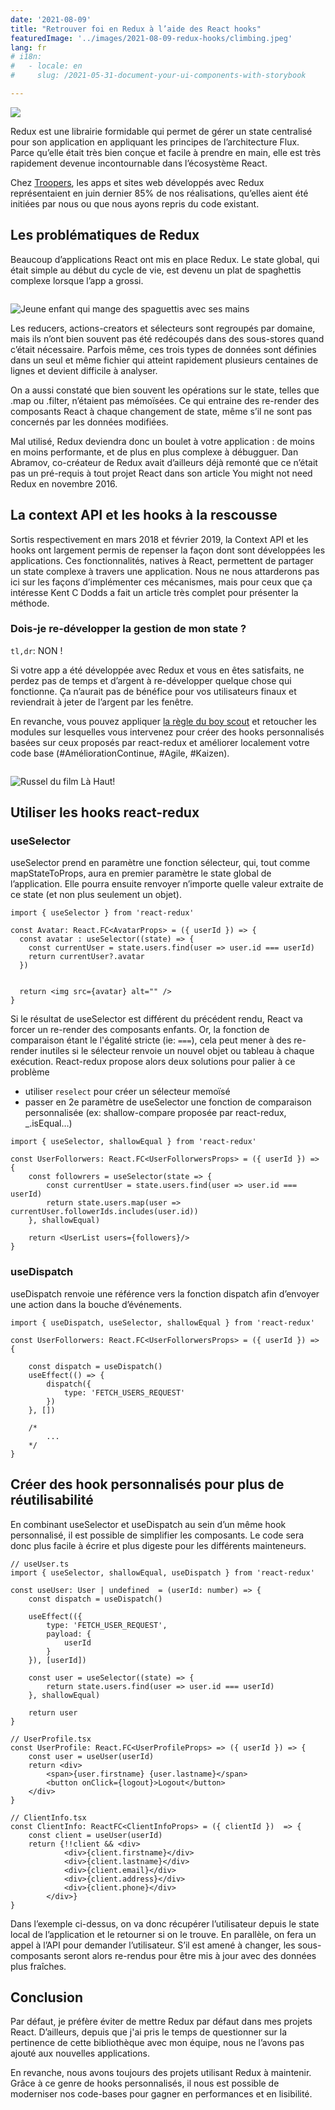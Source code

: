```yaml
---
date: '2021-08-09'
title: "Retrouver foi en Redux à l’aide des React hooks"
featuredImage: '../images/2021-08-09-redux-hooks/climbing.jpeg'
lang: fr
# i18n:
#   - locale: en
#     slug: /2021-05-31-document-your-ui-components-with-storybook

---
```


<Image align="right" caption="Photo par Daniel Jiménez sur Unsplash">

![](../images/2021-08-09-redux-hooks/climbing.jpeg)

</Image>

Redux est une librairie formidable qui permet de gérer un state centralisé pour son application en appliquant les principes de l’architecture Flux. Parce qu’elle était très bien conçue et facile à prendre en main, elle est très rapidement devenue incontournable dans l’écosystème React.

Chez [Troopers](https://troopers.agency), les apps et sites web développés avec Redux représentaient en juin dernier 85% de nos réalisations, qu’elles aient été initiées par nous ou que nous ayons repris du code existant.

## Les problématiques de Redux
Beaucoup d’applications React ont mis en place Redux. Le state global, qui était simple au début du cycle de vie, est devenu un plat de spaghettis complexe lorsque l’app a grossi.

<Image isSmall>

![Jeune enfant qui mange des spaguettis avec ses mains](https://media.giphy.com/media/qhN1dx3gJq4b6/giphy.gif) 

</Image>

Les reducers, actions-creators et sélecteurs sont regroupés par domaine, mais ils n’ont bien souvent pas été redécoupés dans des sous-stores quand c’était nécessaire. Parfois même, ces trois types de données sont définies dans un seul et même fichier qui atteint rapidement plusieurs centaines de lignes et devient difficile à analyser.

On a aussi constaté que bien souvent les opérations sur le state, telles que .map ou .filter, n’étaient pas mémoïsées. Ce qui entraine des re-render des composants React à chaque changement de state, même s’il ne sont pas concernés par les données modifiées.

Mal utilisé, Redux deviendra donc un boulet à votre application : de moins en moins performante, et de plus en plus complexe à débugguer. Dan Abramov, co-créateur de Redux avait d’ailleurs déjà remonté que ce n’était pas un pré-requis à tout projet React dans son article You might not need Redux en novembre 2016.

## La context API et les hooks à la rescousse

Sortis respectivement en mars 2018 et février 2019, la Context API et les hooks ont largement permis de repenser la façon dont sont développées les applications. Ces fonctionnalités, natives à React, permettent de partager un state complexe à travers une application. Nous ne nous attarderons pas ici sur les façons d’implémenter ces mécanismes, mais pour ceux que ça intéresse Kent C Dodds a fait un article très complet pour présenter la méthode.

### Dois-je re-développer la gestion de mon state ?
`tl,dr`: NON !

Si votre app a été développée avec Redux et vous en êtes satisfaits, ne perdez pas de temps et d’argent à re-développer quelque chose qui fonctionne. Ça n’aurait pas de bénéfice pour vos utilisateurs finaux et reviendrait à jeter de l’argent par les fenêtre.

En revanche, vous pouvez appliquer [la règle du boy scout](https://biratkirat.medium.com/step-8-the-boy-scout-rule-robert-c-martin-uncle-bob-9ac839778385) et retoucher les modules sur lesquelles vous intervenez pour créer des hooks personnalisés basées sur ceux proposés par react-redux et améliorer localement votre code base (#AméliorationContinue, #Agile, #Kaizen).

<Image isSmall>

![Russel du film Là Haut!](../images/2021-08-09-redux-hooks/russel.png)

</Image >

## Utiliser les hooks react-redux
### useSelector
useSelector prend en paramètre une fonction sélecteur, qui, tout comme mapStateToProps, aura en premier paramètre le state global de l’application. Elle pourra ensuite renvoyer n’importe quelle valeur extraite de ce state (et non plus seulement un objet).

```tsx
import { useSelector } from 'react-redux'

const Avatar: React.FC<AvatarProps> = ({ userId }) => {
  const avatar : useSelector((state) => {
    const currentUser = state.users.find(user => user.id === userId)
    return currentUser?.avatar
  })


  return <img src={avatar} alt="" />
}
```
Si le résultat de useSelector est différent du précédent rendu, React va forcer un re-render des composants enfants. Or, la fonction de comparaison étant le l'égalité stricte (ie: `===`), cela peut mener à des re-render inutiles si le sélecteur renvoie un nouvel objet ou tableau à chaque exécution. React-redux propose alors deux solutions pour palier à ce problème 
- utiliser `reselect` pour créer un sélecteur memoïsé
- passer en 2e paramètre de useSelector une fonction de comparaison personnalisée (ex: shallow-compare proposée par react-redux, _.isEqual…)

```tsx
import { useSelector, shallowEqual } from 'react-redux'

const UserFollorwers: React.FC<UserFollorwersProps> = ({ userId }) => {
	const followrers = useSelector(state => {
		const currentUser = state.users.find(user => user.id === userId)
		return state.users.map(user => currentUser.followerIds.includes(user.id))
	}, shallowEqual)

	return <UserList users={followers}/>
}
```


### useDispatch
useDispatch renvoie une référence vers la fonction dispatch afin d’envoyer une action dans la bouche d’événements.

```tsx
import { useDispatch, useSelector, shallowEqual } from 'react-redux'

const UserFollorwers: React.FC<UserFollorwersProps> = ({ userId }) => {

	const dispatch = useDispatch()
	useEffect(() => {
		dispatch({
			type: 'FETCH_USERS_REQUEST'
		})
	}, [])

	/*
		...
	*/
}
```


## Créer des hook personnalisés pour plus de réutilisabilité
En combinant useSelector et useDispatch au sein d’un même hook personnalisé, il est possible de simplifier les composants. Le code sera donc plus facile à écrire et plus digeste pour les différents mainteneurs.

```tsx
// useUser.ts
import { useSelector, shallowEqual, useDispatch } from 'react-redux'

const useUser: User | undefined  = (userId: number) => {
	const dispatch = useDispatch()
	
	useEffect(({
		type: 'FETCH_USER_REQUEST',
		payload: {
			userId
		}
	}), [userId])

	const user = useSelector((state) => {
		return state.users.find(user => user.id === userId)
	}, shallowEqual)

	return user
}

// UserProfile.tsx
const UserProfile: React.FC<UserProfileProps> => ({ userId }) => {
	const user = useUser(userId)
	return <div>
		<span>{user.firstname} {user.lastname}</span>
		<button onClick={logout}>Logout</button>
	</div>
}

// ClientInfo.tsx
const ClientInfo: ReactFC<ClientInfoProps> = ({ clientId })  => {
	const client = useUser(userId)
	return {!!client && <div>
			<div>{client.firstname}</div>
			<div>{client.lastname}</div>
			<div>{client.email}</div>
			<div>{client.address}</div>
			<div>{client.phone}</div>
		</div>}
}
```

Dans l’exemple ci-dessus, on va donc récupérer l’utilisateur depuis le state local de l’application et le retourner si on le trouve. En parallèle, on fera un appel à l’API pour demander l’utilisateur. S’il est amené à changer, les sous-composants seront alors re-rendus pour être mis à jour avec des données plus fraîches.

## Conclusion

Par défaut, je préfère éviter de mettre Redux par défaut dans mes projets React. D’ailleurs, depuis que j'ai pris le temps de questionner sur la pertinence de cette bibliothèque avec mon équipe, nous ne l’avons pas ajouté aux nouvelles applications.

En revanche, nous avons toujours des projets utilisant Redux à maintenir. Grâce à ce genre de hooks personnalisés, il nous est possible de moderniser nos code-bases pour gagner en performances et en lisibilité.
